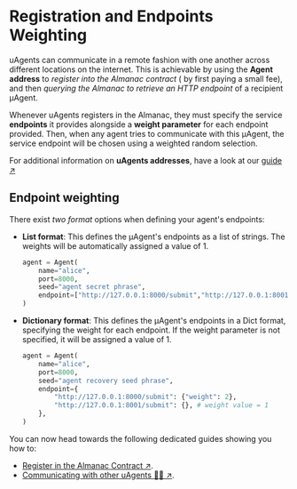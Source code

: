 # Registration and Endpoints Weighting

uAgents can communicate in a remote fashion with one another across different locations on the internet. This is achievable by using the **Agent address** to _register into the Almanac contract_ ( by first paying a small fee), and then _querying the Almanac to retrieve an HTTP endpoint_ of a recipient μAgent.

Whenever uAgents registers in the Almanac, they must specify the service **endpoints** it provides alongside a **weight parameter** for each endpoint provided. Then, when any agent tries to communicate with this μAgent, the service endpoint will be chosen using a weighted random selection.

For additional information on **uAgents addresses**, have a look at our [guide ↗️](/guides/agents/getting-uagent-address.md)

## Endpoint weighting

There exist _two format_ options when defining your agent's endpoints: 

- **List format**: This defines the μAgent's endpoints as a list of strings. The weights will be automatically assigned a value of 1.

    ```py copy
    agent = Agent(
        name="alice",
        port=8000,
        seed="agent secret phrase",
        endpoint=["http://127.0.0.1:8000/submit","http://127.0.0.1:8001/submit"]
    )
    ```

- **Dictionary format**: This defines the μAgent's endpoints in a Dict format, specifying the weight for each endpoint. If the weight parameter is not specified, it will be assigned a value of 1.

    ```py copy
    agent = Agent(
        name="alice",
        port=8000,
        seed="agent recovery seed phrase",
        endpoint={
            "http://127.0.0.1:8000/submit": {"weight": 2},
            "http://127.0.0.1:8001/submit": {}, # weight value = 1
        },
    )
    ```

You can now head towards the following dedicated guides showing you how to:

- [Register in the Almanac Contract ↗️](/guides/agents/register-in-almanac.md).
- [Communicating with other uAgents 📱🤖 ↗️](/guides/agents/communicating-with-other-agents.md).
